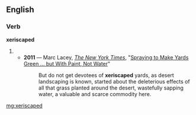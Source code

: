 ==English==

===Verb===
'''xeriscaped'''

# {{past of|xeriscape}}
#* '''2011''' — Marc Lacey, ''[[w:The New York Times|The New York Times]]'', "[http://www.nytimes.com/2011/04/10/us/10grass.html?_r=1&nl=todaysheadlines&emc=tha23 Spraying to Make Yards Green ... but With Paint, Not Water]"
#*: But do not get devotees of '''xeriscaped''' yards, as desert landscaping is known, started about the deleterious effects of all that grass planted around the desert, wastefully sapping water, a valuable and scarce commodity here.

[[mg:xeriscaped]]